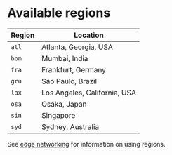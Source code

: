 # Available regions

| Region | Location                     |
| ------ | ---------------------------- |
| `atl`  | Atlanta, Georgia, USA        |
| `bom`  | Mumbai, India                |
| `fra`  | Frankfurt, Germany           |
| `gru`  | São Paulo, Brazil            |
| `lax`  | Los Angeles, California, USA |
| `osa`  | Osaka, Japan                 |
| `sin`  | Singapore                    |
| `syd`  | Sydney, Australia            |

<Tip>See [edge networking](/docs/edge) for information on using regions.</Tip>
